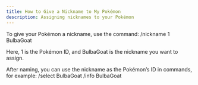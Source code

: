 ```yaml
---
title: How to Give a Nickname to My Pokémon
description: Assigning nicknames to your Pokémon
---
```


To give your Pokémon a nickname, use the command:
/nickname 1 BulbaGoat

Here, 1 is the Pokémon ID, and BulbaGoat is the nickname you want to assign.

After naming, you can use the nickname as the Pokémon’s ID in commands, for example:
/select BulbaGoat
/info BulbaGoat